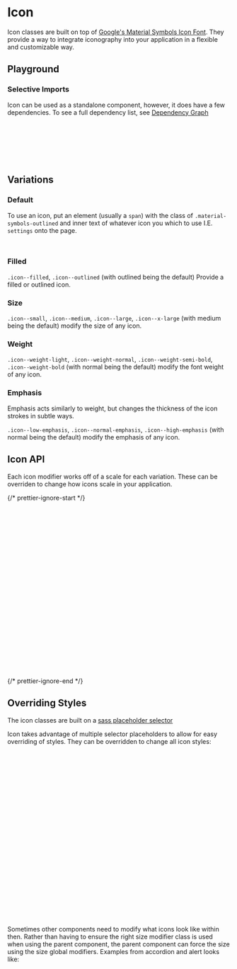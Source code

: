 
<Meta of={IconStories} />

# Icon

Icon classes are built on top of [Google's Material Symbols Icon Font](https://fonts.google.com/icons). They provide a way to integrate iconography into your application in a flexible and customizable way.

## Playground

<Canvas of={IconStories.Default} />
<Controls of={IconStories.Default} />

### Selective Imports

Icon can be used as a standalone component, however, it does have a few dependencies. To see a full dependency list, see [Dependency Graph](?path=/docs/overview-selective-imports--docs#dependencies)

```css
// Depends on
@import '@rolemodel/optics/dist/scss/core/tokens';
@import '@rolemodel/optics/dist/scss/core/base';

// Component
@import '@rolemodel/optics/dist/scss/components/icon';
```

## Variations

### Default

To use an icon, put an element (usually a `span`) with the class of `.material-symbols-outlined` and inner text of whatever icon you which to use I.E. `settings` onto the page.

```html
<span class="material-symbols-outlined">settings</span>
```

<Canvas of={IconStories.Default} />

### Filled

`.icon--filled`, `.icon--outlined` (with outlined being the default) Provide a filled or outlined icon.

<Canvas of={IconStories.Filled} />

### Size

`.icon--small`, `.icon--medium`, `.icon--large`, `.icon--x-large` (with medium being the default) modify the size of any icon.

<Canvas of={IconStories.Large} />

### Weight

`.icon--weight-light`, `.icon--weight-normal`, `.icon--weight-semi-bold`, `.icon--weight-bold` (with normal being the default) modify the font weight of any icon.

<Canvas of={IconStories.Bold} />

### Emphasis

Emphasis acts similarly to weight, but changes the thickness of the icon strokes in subtle ways.

`.icon--low-emphasis`, `.icon--normal-emphasis`, `.icon--high-emphasis` (with normal being the default) modify the emphasis of any icon.

<Canvas of={IconStories.Emphasis} />

## Icon API

Each icon modifier works off of a scale for each variation. These can be overriden to change how icons scale in your application.

{/* prettier-ignore-start */}
```css
// Public API (allowed to be overridden)
// Weight
--_op-icon-weight-light:
--_op-icon-weight-normal:
--_op-icon-weight-semi-bold:
--_op-icon-weight-bold:

// Fill
--_op-icon-fill-outlined:
--_op-icon-fill-filled:

// Emphasis
--_op-icon-emphasis-low:
--_op-icon-emphasis-normal:
--_op-icon-emphasis-high:

// Size
--_op-icon-font-size-small:
--_op-icon-font-size-medium:
--_op-icon-font-size-large:
--_op-icon-font-size-x-large:
--_op-icon-optical-size-small:
--_op-icon-optical-size-medium:
--_op-icon-optical-size-large:
--_op-icon-optical-size-x-large:
```
{/* prettier-ignore-end */}

## Overriding Styles

The icon classes are built on a [sass placeholder selector](https://sass-lang.com/documentation/style-rules/placeholder-selectors)

Icon takes advantage of multiple selector placeholders to allow for easy overriding of styles. They can be overridden to change all icon styles:

```css
%icon-small-global {
}

%icon-medium-global {
}

%icon-large-global {
}

%icon-x-large-global {
}

%icon-weight-light-global {
}

%icon-weight-normal-global {
}

%icon-weight-semi-bold-global {
}

%icon-weight-bold-global {
}

%icon-global {
}
```

Sometimes other components need to modify what icons look like within then. Rather than having to ensure the right size modifier class is used when using the parent component, the parent component can force the size using the size global modifiers. Examples from accordion and alert looks like:

```css
.accordion__marker {
  @extend %icon-x-large-global;

  /* ... */
}

.alert__icon {
  @extend %icon-large-global;
  @extend %icon-weight-bold-global;

  /* ... */
}
```
